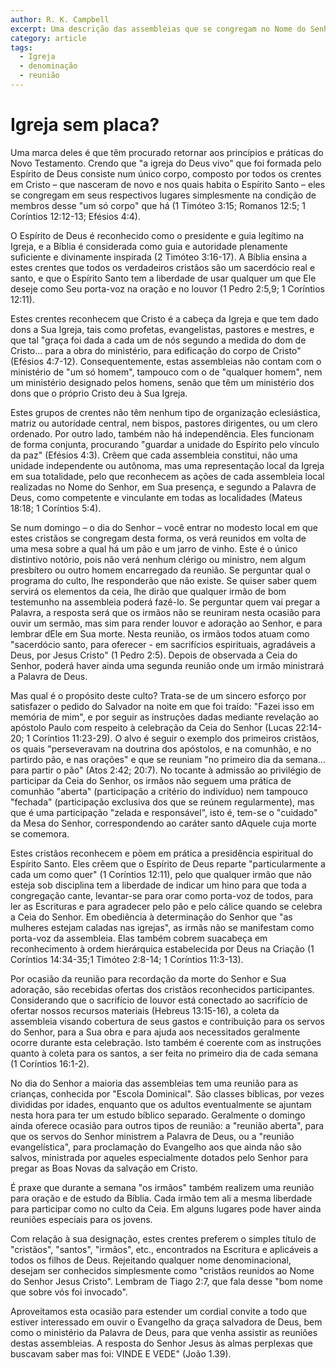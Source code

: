 ```yaml
---
author: R. K. Campbell
excerpt: Uma descrição das assembleias que se congregam no Nome do Senhor Jesus Cristo, na condição de membros do Corpo de Cristo (e não de uma denominação).
category: article
tags:
  - Igreja
  - denominação
  - reunião
---
```


# Igreja sem placa?

Uma marca deles é que têm procurado retornar aos princípios e práticas do Novo Testamento. Crendo que "a igreja do Deus vivo" que foi formada pelo Espírito de Deus consiste num único corpo, composto por todos os crentes em Cristo – que nasceram de novo e nos quais habita o Espírito Santo – eles se congregam em seus respectivos lugares simplesmente na condição de membros desse "um só corpo" que há (1 Timóteo 3:15; Romanos 12:5; 1 Coríntios 12:12-13; Efésios 4:4).

O Espírito de Deus é reconhecido como o presidente e guia legítimo na Igreja, e a Bíblia é considerada como guia e autoridade plenamente suficiente e divinamente inspirada (2 Timóteo 3:16-17). A Bíblia ensina a estes crentes que todos os verdadeiros cristãos são um sacerdócio real e santo, e que o Espírito Santo tem a liberdade de usar qualquer um que Ele deseje como Seu porta-voz na oração e no louvor (1 Pedro 2:5,9; 1 Coríntios 12:11).

Estes crentes reconhecem que Cristo é a cabeça da Igreja e que tem dado dons a Sua Igreja, tais como profetas, evangelistas, pastores e mestres, e que tal "graça foi dada a cada um de nós segundo a medida do dom de Cristo... para a obra do ministério, para edificação do corpo de Cristo" (Efésios 4:7-12). Consequentemente, estas assembleias não contam com o ministério de "um só homem", tampouco com o de "qualquer homem", nem um ministério designado pelos homens, senão que têm um ministério dos dons que o próprio Cristo deu à Sua Igreja.

Estes grupos de crentes não têm nenhum tipo de organização eclesiástica, matriz ou autoridade central, nem bispos, pastores dirigentes, ou um clero ordenado. Por outro lado, também não há independência. Eles funcionam de forma conjunta, procurando "guardar a unidade do Espírito pelo vínculo da paz" (Efésios 4:3). Crêem que cada assembleia constitui, não uma unidade independente ou autônoma, mas uma representação local da Igreja em sua totalidade, pelo que reconhecem as ações de cada assembleia local realizadas no Nome do Senhor, em Sua presença, e segundo a Palavra de Deus, como competente e vinculante em todas as localidades (Mateus 18:18; 1 Coríntios 5:4).

Se num domingo – o dia do Senhor – você entrar no modesto local em que estes cristãos se congregam desta forma, os verá reunidos em volta de uma mesa sobre a qual há um pão e um jarro de vinho. Este é o único distintivo notório, pois não verá nenhum clérigo ou ministro, nem algum presbítero ou outro homem encarregado da reunião. Se perguntar qual o programa do culto, lhe responderão que não existe. Se quiser saber quem servirá os elementos da ceia, lhe dirão que qualquer irmão de bom testemunho na assembleia poderá fazê-lo. Se perguntar quem vai pregar a Palavra, a resposta será que os irmãos não se reuniram nesta ocasião para ouvir um sermão, mas sim para render louvor e adoração ao Senhor, e para lembrar dEle em Sua morte. Nesta reunião, os irmãos todos atuam como "sacerdócio santo, para oferecer - em sacrifícios espirituais, agradáveis a Deus, por Jesus Cristo" (1 Pedro 2:5). Depois de observada a Ceia do Senhor, poderá haver ainda uma segunda reunião onde um irmão ministrará a Palavra de Deus.

Mas qual é o propósito deste culto? Trata-se de um sincero esforço por satisfazer o pedido do Salvador na noite em que foi traído: "Fazei isso em memória de mim", e por seguir as instruções dadas mediante revelação ao apóstolo Paulo com respeito à celebração da Ceia do Senhor (Lucas 22:14-20; 1 Coríntios 11:23-29). O alvo é seguir o exemplo dos primeiros cristãos, os quais "perseveravam na doutrina dos apóstolos, e na comunhão, e no partirdo pão, e nas orações" e que se reuniam "no primeiro dia da semana... para partir o pão" (Atos 2:42; 20:7). No tocante à admissão ao privilégio de participar da Ceia do Senhor, os irmãos não seguem uma prática de comunhão "aberta" (participação a critério do indivíduo) nem tampouco "fechada" (participação exclusiva dos que se reúnem regularmente), mas que é uma participação "zelada e responsável", isto é, tem-se o "cuidado" da Mesa do Senhor, correspondendo ao caráter santo dAquele cuja morte se comemora.

Estes cristãos reconhecem e põem em prática a presidência espiritual do Espírito Santo. Eles crêem que o Espírito de Deus reparte "particularmente a cada um como quer" (1 Coríntios 12:11), pelo que qualquer irmão que não esteja sob disciplina tem a liberdade de indicar um hino para que toda a congregação cante, levantar-se para orar como porta-voz de todos, para ler as Escrituras e para agradecer pelo pão e pelo cálice quando se celebra a Ceia do Senhor. Em obediência à determinação do Senhor que "as mulheres estejam caladas nas igrejas", as irmãs não se manifestam como porta-voz da assembleia. Elas também cobrem suacabeça em reconhecimento à ordem hierárquica estabelecida por Deus na Criação (1 Coríntios 14:34-35;1 Timóteo 2:8-14; 1 Coríntios 11:3-13).

Por ocasião da reunião para recordação da morte do Senhor e Sua adoração, são recebidas ofertas dos cristãos reconhecidos participantes. Considerando que o sacrifício de louvor está conectado ao sacrifício de ofertar nossos recursos materiais (Hebreus 13:15-16), a coleta da assembleia visando cobertura de seus gastos e contribuição para os servos do Senhor, para a Sua obra e para ajuda aos necessitados geralmente ocorre durante esta celebração. Isto também é coerente com as instruções quanto à coleta para os santos, a ser feita no primeiro dia de cada semana (1 Coríntios 16:1-2).

No dia do Senhor a maioria das assembleias tem uma reunião para as crianças, conhecida por "Escola Dominical". São classes bíblicas, por vezes divididas por idades, enquanto que os adultos eventualmente se ajuntam nesta hora para ter um estudo bíblico separado. Geralmente o domingo ainda oferece ocasião para outros tipos de reunião: a "reunião aberta", para que os servos do Senhor ministrem a Palavra de Deus, ou a "reunião evangelística", para proclamação do Evangelho aos que ainda não são salvos, ministrada por aqueles especialmente dotados pelo Senhor para pregar as Boas Novas da salvação em Cristo.

É praxe que durante a semana "os irmãos" também realizem uma reunião para oração e de estudo da Bíblia. Cada irmão tem ali a mesma liberdade para participar como no culto da Ceia. Em alguns lugares pode haver ainda reuniões especiais para os jovens.

Com relação à sua designação, estes crentes preferem o simples título de "cristãos", "santos", "irmãos", etc., encontrados na Escritura e aplicáveis a todos os filhos de Deus. Rejeitando qualquer nome denominacional, desejam ser conhecidos simplesmente como "cristãos reunidos ao Nome do Senhor Jesus Cristo". Lembram de Tiago 2:7, que fala desse "bom nome que sobre vós foi invocado".

Aproveitamos esta ocasião para estender um cordial convite a todo que estiver interessado em ouvir o Evangelho da graça salvadora de Deus, bem como o ministério da Palavra de Deus, para que venha assistir as reuniões destas assembleias. A resposta do Senhor Jesus às almas perplexas que buscavam saber mas foi: VINDE E VEDE" (João 1.39).